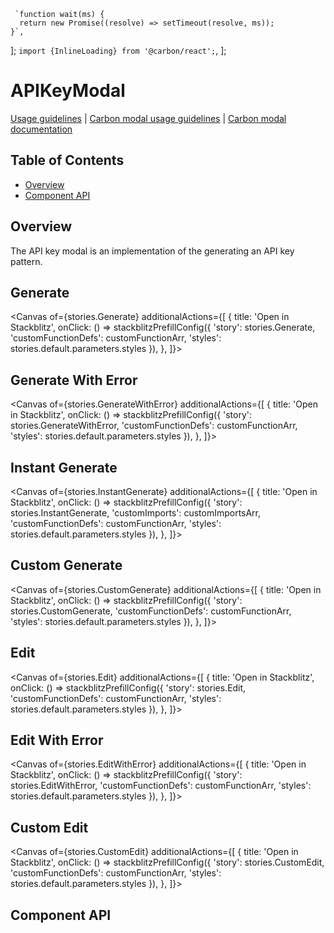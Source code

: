 
     `function wait(ms) {
      return new Promise((resolve) => setTimeout(resolve, ms));
    }`,
];
     `import {InlineLoading} from '@carbon/react';`,
];

# APIKeyModal
[Usage guidelines](https://pages.github.ibm.com/carbon/ibm-products/patterns/generate-an-api-key/usage/) | [Carbon modal usage guidelines](https://www.carbondesignsystem.com/components/modal/usage) | [Carbon modal documentation](https://react.carbondesignsystem.com/?path=/docs/components-modal)

## Table of Contents

- [Overview](#overview)
- [Component API](#component-api)

## Overview
The API key modal is an implementation of the generating an API key pattern.

## Generate
<Canvas
  of={stories.Generate}
  additionalActions={[
      {
        title: 'Open in Stackblitz',
        onClick: () => stackblitzPrefillConfig({
              'story': stories.Generate,
              'customFunctionDefs': customFunctionArr, 
              'styles': stories.default.parameters.styles
            }),
      },
    ]}>
</Canvas>

## Generate With Error

<Canvas
  of={stories.GenerateWithError}
  additionalActions={[
      {
        title: 'Open in Stackblitz',
        onClick: () => stackblitzPrefillConfig({
          'story': stories.GenerateWithError,
          'customFunctionDefs': customFunctionArr, 
          'styles': stories.default.parameters.styles
        }),
      },
    ]}>
</Canvas>

## Instant Generate

<Canvas
  of={stories.InstantGenerate}
  additionalActions={[
      {
        title: 'Open in Stackblitz',
        onClick: () => stackblitzPrefillConfig({
          'story': stories.InstantGenerate,
          'customImports': customImportsArr,
          'customFunctionDefs': customFunctionArr, 
          'styles': stories.default.parameters.styles
        }),
      },
    ]}>
</Canvas>

## Custom Generate

<Canvas
  of={stories.CustomGenerate}
  additionalActions={[
      {
        title: 'Open in Stackblitz',
        onClick: () => stackblitzPrefillConfig({
          'story': stories.CustomGenerate,
          'customFunctionDefs': customFunctionArr, 
          'styles': stories.default.parameters.styles
        }),
      },
    ]}>
</Canvas>

## Edit

<Canvas
  of={stories.Edit}
  additionalActions={[
      {
        title: 'Open in Stackblitz',
        onClick: () => stackblitzPrefillConfig({
          'story': stories.Edit, 
          'customFunctionDefs': customFunctionArr, 
          'styles': stories.default.parameters.styles
        }),
      },
    ]}>
</Canvas>

## Edit With Error

<Canvas
  of={stories.EditWithError}
  additionalActions={[
      {
        title: 'Open in Stackblitz',
        onClick: () => stackblitzPrefillConfig({
          'story': stories.EditWithError,
          'customFunctionDefs': customFunctionArr, 
          'styles': stories.default.parameters.styles
        }),
      },
    ]}>
</Canvas>

## Custom Edit

<Canvas
  of={stories.CustomEdit}
  additionalActions={[
      {
        title: 'Open in Stackblitz',
        onClick: () => stackblitzPrefillConfig({
          'story': stories.CustomEdit,
          'customFunctionDefs': customFunctionArr, 
          'styles': stories.default.parameters.styles
        }),
      },
    ]}>
</Canvas>

## Component API

<Controls />
